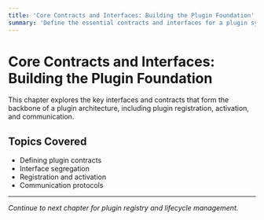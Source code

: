 ```yaml
---
title: 'Core Contracts and Interfaces: Building the Plugin Foundation'
summary: 'Define the essential contracts and interfaces for a plugin system.'
---
```


# Core Contracts and Interfaces: Building the Plugin Foundation

This chapter explores the key interfaces and contracts that form the backbone of a plugin architecture, including plugin registration, activation, and communication.

## Topics Covered

- Defining plugin contracts
- Interface segregation
- Registration and activation
- Communication protocols

---

_Continue to next chapter for plugin registry and lifecycle management._
